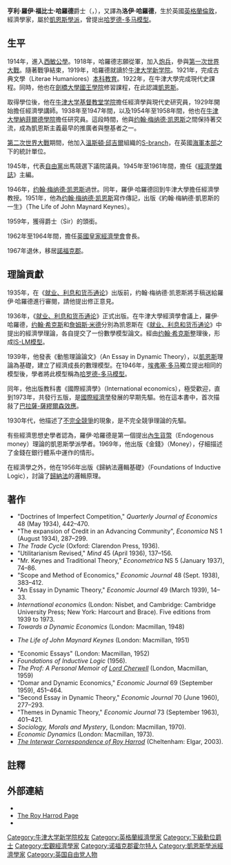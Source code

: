 {{Infobox economist
| name             = 羅伊·哈羅德<br>（Roy Harrod）
| school_tradition = [[凱恩斯學派|凱恩斯學派]]
| color            = darkorange
| image       =
| image_size       =
| caption    =
| birth_date       = {{Birth date|1900|02|13}}
| birth_place      = {{UK}}[[倫敦|倫敦]]
| death_date       = {{Death date and age|1978|03|08|1900|02|13}}
| death_place      = {{UK}}[[諾福克郡|諾福克郡]]Holt
| nationality      = {{UK}}
| institution      =
| field            =
| alma_mater       = [[牛津大學新學院|牛津大學新學院]]
| influences       = [[约翰·梅纳德·凯恩斯|约翰·梅纳德·凯恩斯]]，[[John_A._Hobson|John A. Hobson]]
| influenced       = [[Athanasios_Asimakopulos|Athanasios Asimakopulos]]
| contributions    = [[哈罗德-多马模型|哈罗德-多马模型]]
| awards           =
| signature        = <!-- file name only -->
| repec_prefix =   | repec_id =
}}
'''亨利·羅伊·福比士·哈羅德'''爵士（{{lang-en|Henry Roy Forbes Harrod}}，{{bd|1900年|2月13日|1987年|3月8日|catIdx=Harrod, Roy}}），又譯為'''洛伊·哈羅德'''，生於英國[[英格蘭|英格蘭]][[倫敦|倫敦]]，經濟學家，屬於[[凱恩斯學派|凱恩斯學派]]，曾提出[[哈罗德-多马模型|哈罗德-多马模型]]。

==生平==
1914年，進入[[西敏公學|西敏公學]]。1918年，哈羅德志願從軍，加入[[炮兵|炮兵]]，參與[[第一次世界大戰|第一次世界大戰]]。隨著戰爭結束，1919年，哈羅德就讀於[[牛津大学新学院|牛津大学新学院]]。1921年，完成古典文學（Literae Humaniores）[[本科教育|本科教育]]。1922年，在牛津大學完成現代史課程。同時，他也在[[劍橋大學國王學院|劍橋大學國王學院]]修習課程，在此認識[[约翰·梅纳德·凯恩斯|凱恩斯]]。

取得學位後，他在[[牛津大学基督教堂学院|牛津大学基督教堂学院]]擔任經濟學與現代史研究員，1929年開始擔任經濟學講師。1938年至1947年間，以及1954年至1958年間，他也在[[牛津大學納菲爾德學院|牛津大學納菲爾德學院]]擔任研究員。這段時間，他與[[约翰·梅纳德·凯恩斯|约翰·梅纳德·凯恩斯]]之間保持著交流，成為凱恩斯主義最早的推廣者與壂基者之一。

[[第二次世界大戰|第二次世界大戰]]期間，他加入[[溫斯頓·邱吉爾|溫斯頓·邱吉爾]]組織的[[S-branch|S-branch]]，在英國[[海軍本部|海軍本部]]之下的統計單位。

1945年，代表[[自由党_(英国)|自由黨]]出馬競選下議院議員。1945年至1961年間，擔任《[[經濟學雜誌|經濟學雜誌]]》主編。

1946年，[[约翰·梅纳德·凯恩斯|约翰·梅纳德·凯恩斯]]過世。同年，羅伊·哈羅德回到牛津大學擔任經濟學教授。1951年，他為[[约翰·梅纳德·凯恩斯|约翰·梅纳德·凯恩斯]]寫作傳記，出版《約翰·梅納德·凱恩斯的一生》（The Life of John Maynard Keynes）。

1959年，獲得爵士（Sir）的頭銜。

1962年至1964年間，擔任[[英國皇家經濟學會|英國皇家經濟學會]]會長。

1967年退休，移居[[諾福克郡|諾福克郡]]。

==理論貢獻==
1935年，在《[[就业、利息和货币通论|就业、利息和货币通论]]》出版前，约翰·梅纳德·凯恩斯將手稿送給羅伊·哈羅德進行審閱，請他提出修正意見。

1936年，《[[就业、利息和货币通论|就业、利息和货币通论]]》正式出版。在牛津大學經濟學會議上，羅伊·哈羅德，[[约翰·希克斯|约翰·希克斯]]和[[詹姆斯·米德|詹姆斯·米德]]分別為凯恩斯在《[[就业、利息和货币通论|就业、利息和货币通论]]》中提出的經濟學理論，各自提交了一份數學模型論文。經由[[约翰·希克斯|约翰·希克斯]]整理後，形成[[IS-LM模型|IS-LM模型]]。

1939年，他發表《動態理論論文》（An Essay in Dynamic Theory），以[[凱恩斯學派|凱恩斯]]理論為基礎，建立了經濟成長的數理模型。在1946年，[[埃弗塞·多马|埃弗塞·多马]]獨立提出相同的模型後，學者將此模型稱為[[哈罗德-多马模型|哈罗德-多马模型]]。

同年，他出版教科書《國際經濟學》（International economics），極受歡迎，直到1973年，共發行五版，是[[國際經濟學|國際經濟學]]發展的早期先驅。他在這本書中，首次描敍了[[巴拉薩-薩繆爾森效應|巴拉薩-薩繆爾森效應]]。

1930年代，他描述了[[不完全競爭|不完全競爭]]的現象，是不完全競爭理論的先驅。

有些經濟思想史學者認為，羅伊·哈羅德是第一個提出[[內生貨幣|內生貨幣]]（Endogenous money）理論的凱恩斯學派學者。1969年，他出版《金錢》（Money），仔細描述了金錢在銀行體系中運作的情形。

在經濟學之外，他在1956年出版《歸納法邏輯基礎》（Foundations of Inductive Logic），討論了[[归纳推理|歸納法]]的邏輯原理。

==著作==
* "Doctrines of Imperfect Competition," ''Quarterly Journal of Economics'' 48 (May 1934), 442–470.
* "The expansion of Credit in an Advancing Community", ''Economica'' NS 1 (August 1934), 287–299.
* ''The Trade Cycle'' (Oxford: Clarendon Press, 1936).
* "Utilitarianism Revised," ''Mind'' 45 (April 1936), 137–156.
* "Mr. Keynes and Traditional Theory," ''Econometrica'' NS 5 (January 1937), 74–86.
* "Scope and Method of Economics," ''Economic Journal'' 48 (Sept. 1938), 383–412.
* "An Essay in Dynamic Theory," ''Economic Journal'' 49 (March 1939), 14–33.
* ''International economics'' (London: Nisbet, and Cambridge: Cambridge University Press; New York: Harcourt and Brace). Five editions from 1939 to 1973.
* ''Towards a Dynamic Economics'' (London: Macmillan, 1948)
* {{le|约翰·梅纳德·凯恩斯的一生|The Life of John Maynard Keynes}} ''The Life of John Maynard Keynes'' (London: Macmillan, 1951)
* "Economic Essays" (London: Macmillan, 1952)
* '' Foundations of Inductive Logic'' (1956).
* ''The Prof: A Personal Memoir of [[Lord_Cherwell|Lord Cherwell]]'' (London, Macmillan, 1959)
* "Domar and Dynamic Economics," ''Economic Journal'' 69 (September 1959), 451–464.
* "Second Essay in Dynamic Theory," ''Economic Journal'' 70 (June 1960), 277–293.
* "Themes in Dynamic Theory," ''Economic Journal'' 73 (September 1963), 401–421.
* ''Sociology, Morals and Mystery'', (London: Macmillan, 1970).
* ''Economic Dynamics'' (London: Macmillan, 1973).
* [https://web.archive.org/web/20101022061554/http://economia.unipv.it/harrod/edition/ ''The Interwar Correspondence of Roy Harrod''] (Cheltenham: Elgar, 2003).

==註釋==
{{reflist}}
==外部連結==
* {{Cite web |url=http://cepa.newschool.edu/het/profiles/harrod.htm |title=The History of Economic Thought Website – Sir Roy F. Harrod, 1900–1978 |access-date=2014-08-19 |archive-url=https://web.archive.org/web/20080429204058/http://cepa.newschool.edu/het/profiles/harrod.htm |archive-date=2008-04-29 |dead-url=yes }}
* [https://web.archive.org/web/20110927113606/http://economia.unipv.it/harrod/ The Roy Harrod Page]
* {{Cite book |title=Roy F. Harrod (1900–1978) |url=http://www.econlib.org/library/Enc/bios/Harrod.html |work=[[The_Concise_Encyclopedia_of_Economics|The Concise Encyclopedia of Economics]] |edition=2nd |series=[[Library_of_Economics_and_Liberty|Library of Economics and Liberty]] |publisher=[[Liberty_Fund|Liberty Fund]] |year=2008 |access-date=2014-08-19 |archive-date=2021-02-04 |archive-url=https://web.archive.org/web/20210204202408/https://www.econlib.org/library/Enc/bios/Harrod.html |dead-url=no }}
{{Authority control}}
{{DEFAULTSORT:Harrod, Roy}}
{{Keynesians}}

[[Category:牛津大学新学院校友|Category:牛津大学新学院校友]]
[[Category:英格蘭經濟學家|Category:英格蘭經濟學家]]
[[Category:下級勳位爵士|Category:下級勳位爵士]]
[[Category:宏觀經濟學家|Category:宏觀經濟學家]]
[[Category:诺福克郡霍尔特人|Category:诺福克郡霍尔特人]]
[[Category:凱恩斯學派經濟學家|Category:凱恩斯學派經濟學家]]
[[Category:英国自由党人物|Category:英国自由党人物]]